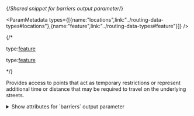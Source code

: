 {/*Shared snippet for barriers output parameter*/} 



<ParamMetadata types={[{name:"locations",link:"../routing-data-types#locations"},{name:"feature",link:"../routing-data-types#feature"}]} />

{/* <If c="requestType=='job'">
<p class="space-x-2"><span><span class="font-sm text-color-3">type:</span><a class="font-sm text-color-3" href="../routing-data-types#feature">feature</a></span></p>

</If>
<If c="requestType=='direct'">
<p class="space-x-2"><span><span class="font-sm text-color-3">type:</span><a class="font-sm text-color-3" href="../routing-data-types#feature">feature</a></span></p>
</If> */}

Provides access to points that act as temporary restrictions or represent additional time or distance that may be required to travel on the underlying streets.

<details>
 
 <summary><span class="font-sm text-color-link">Show attributes for `barriers` output parameter</span></summary>

-   <p class="space-x-2"><span class="font-bold">ObjectID</span><span class="font-sm text-color-3">integer</span></p>

    If you specify `preserveObjectID=false`, the value for this field will be a system-generated ID. If `preserveObjectID=True`, the value for this field will be the `ObjectID` of your associated input.

-   <p class="space-x-2"><span class="font-bold">Name</span><span class="font-sm text-color-3">string (length: 500)</span></p>

    The name of the barrier. 

<NetworkLocationFields />

-   <p class="space-x-2"><span class="font-bold">CurbApproach</span><span class="font-sm text-color-3">int enum</span><span class="font-bold text-[#6d29cc]">default:0</span></p>

    Allowed values: `0`, `1`, `2`

    The direction of traffic that is affected by the barrier. The field value is specified as one of the following integers:

    - `0`: Either side of vehicle. The barrier affects travel over the edge in both directions.
    - `1`: Right side of vehicle. Vehicles are only affected if the barrier is on their right side during the approach. Vehicles that traverse the same edge but approach the barrier on their left side are not affected by the barrier.
    - `2`: Vehicles are only affected if the barrier is on their left side during the approach. Vehicles that traverse the same edge but approach the barrier on their right side are not affected by the barrier.

<Stats />

-   <p class="space-x-2"><span class="font-bold">FullEdge</span><span class="font-sm text-color-3">int enum</span></p>

    Allowed values: `0`, `1`

    Point barriers are applied to the edge elements during the analysis. The field value is specified as one of the following integers

    - `0`:False. Permits travel on the edge up to the barrier but not through it.
    - `1`:True. Restricts travel anywhere on the associated edge.

-   <p class="space-x-2"><span class="font-bold">BarrierType</span><span class="font-sm text-color-3">int enum</span></p>

    Allowed values: `0`, `2`

    Specify whether the point barrier restricts travel completely or adds time or distance when it is crossed. The value for this attribute is specified as one of the following integers:

    - `0`:Restriction. Prohibits travel through the barrier. The barrier is referred to as a restriction point barrier since it acts as a restriction.
    - `2`:Added Cost. Traveling through the barrier increases the travel time or distance by the amount specified in the `Attr_[Cost]` attribute. 

-   <p class="space-x-2"><span class="font-bold">Attr_[Cost]</span><span class="font-sm text-color-3">number (non-negative)</span><span class="font-bold text-[#6d29cc]">default:0</span></p>

    This attribute is specific to added-cost barriers and is limited to values that are greater than or equal to zero. It indicates how much cost is added when the barrier is traversed.

</details>